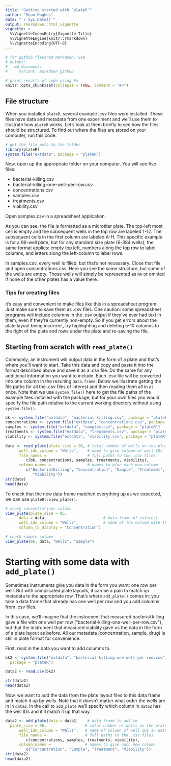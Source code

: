 ```yaml
---
title: "Getting started with `plateR`"
author: "Sean Hughes"
date: "`r Sys.Date()`"
output: rmarkdown::html_vignette
vignette: >
  %\VignetteIndexEntry{Vignette Title}
  %\VignetteEngine{knitr::rmarkdown}
  %\VignetteEncoding{UTF-8}
---
```

```r
# for github flavored markdown, use 
# output:
#   md_document:
#     variant: markdown_github

# print results of code using #>
knitr::opts_chunk$set(collapse = TRUE, comment = "#>")
```


## File structure 

When you installed `plateR`, several example .csv files were installed. These files have data and metadata from one experiment and we'll use them to illustrate how `plateR` works. Let's look at them briefly to see how the files should be structured. To find out where the files are stored on your computer, run this code.   

```r
# get the file path to the folder
library(plateR)
system.file("extdata", package = "plateR")
```

Now, open up the appropriate folder on your computer. You will see five files: 

- bacterial-killing.csv
- bacterial-killing-one-well-per-row.csv
- concentrations.csv
- samples.csv
- treatments.csv
- viability.csv

Open samples.csv in a spreadsheet application. 

As you can see, the file is formatted as a microtiter plate. The top-left most cell is empty and the subsequent wells in the top row are labeled 1-12. The subsequent cells in the first column are labeled A-H. This specific example is for a 96-well plate, but for any standard size plate (6-384 wells), the same format applies: empty top left, numbers along the top row to label columns, and letters along the left-column to label rows. 

In samples.csv, every well is filled, but that's not necessary. Close that file and open concentrations.csv. Here you see the same structure, but some of the wells are empty. Those wells will simply be represented as `NA` or omitted if none of the other plates has a value there. 

### Tips for creating files
It's easy and convenient to make files like this in a spreadsheet program. Just make sure to save them as .csv files. One caution: some spreadsheet programs will include columns in the .csv output
if they've ever had text in them, even if they're currently non-empty. So if you get errors about the plate layout being incorrect, try highlighting and deleting 5-10 columns to the right of the plate and rows under the plate and re-saving the file. 

## Starting from scratch with `read_plate()`
Commonly, an instrument will output data in the form of a plate and that's where you'll want to start. Take this data and copy and paste it into the format described above and save it as a .csv file. Do the same for any additional information you want to include. Each .csv file will be converted into one column in the resulting `data.frame`. Below we illustrate getting the file paths for all the .csv files of interest and then reading them all in at once. Note that we use `system.file()` here to get the file paths of the example files installed with the package, but for your own files you would specify the file path relative to the current working directory without using `system.file()`.

```r
bk <- system.file("extdata", "bacterial-killing.csv", package = "plateR")
concentrations <- system.file("extdata", "concentrations.csv", package = "plateR")
samples <- system.file("extdata", "samples.csv", package = "plateR")
treatments <- system.file("extdata", "treatments.csv", package = "plateR")
viability <- system.file("extdata", "viability.csv", package = "plateR")
   
data <- read_plate(plate_size = 96, # total number of wells on the plate
      well_ids_column = "Wells",    # name to give column of well IDs
      file_names =                  # full paths to the .csv files
         c(bk, concentrations, samples, treatments, viability), 
      column_names =                # names to give each new column
         c("BacterialKilling", "Concentration", "Sample", "Treatment", 
            "Viability"))
str(data)
head(data)
```

To check that the new data frame matched everything up as we expected, we can use `plateR::view_plate()`. 

```r
# check concentrations column
view_plate(plate_size = 96, 
      data = data,                         # data frame of interest
      well_ids_column = "Wells",           # name of the column with the well IDs
      column_to_display = "Concentration")   

# check sample column
view_plate(96, data, "Wells", "Sample")
```


# Starting with some data with `add_plate()`
Sometimes instruments give you data in the form you want: one row per well. But with complicated plate layouts, it can be a pain to match up metadata to the appropriate row. That's where `add_plate()` comes in: you take a data frame that already has one well per row and you add columns from .csv files.

In this case, we'll imagine that the instrument that measured bacterial killing gave a file with one well per row ("bacterial-killing-one-well-per-row.csv"), but that the instrument that measured viability gave us the data in the form of a plate layout as before. All our metadata (concentration, sample, drug) is still in plate format for convenience.  

First, read in the data you want to add columns to.
```r
bk2 <- system.file("extdata", "bacterial-killing-one-well-per-row.csv", 
  package = "plateR")

data2 <- read.csv(bk2)

str(data2)
head(data2)
```

Now, we want to add the data from the plate layout files to this data frame and match it up by wells. Note that it doesn't matter what order the wells are in in `data2`. In the call to `add_plate` we'll specify which column in `data2` has the well IDs and it'll match it up that way. 

```r
data2 <- add_plate(data = data2,    # data frame to add to    
  plate_size = 96,                 # total number of wells on the plate
      well_ids_column = "Wells",   # name of column of well IDs in data frame
      file_names =                 # full paths to the .csv files
         c(concentrations, samples, treatments, viability), 
      column_names =               # names to give each new column
         c("Concentration", "Sample", "Treatment", "Viability"))
str(data2)
head(data2)
```